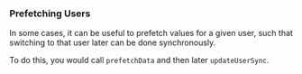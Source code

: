 

### Prefetching Users

In some cases, it can be useful to prefetch values for a given user, such that switching 
to that user later can be done synchronously.

To do this, you would call `prefetchData` and then later `updateUserSync`.

<GitHubEmbed url="https://raw.githubusercontent.com/statsig-io/js-client-monorepo/main/samples/react/src/samples/precomputed-client/sample-precomp-prefetch.tsx" />
